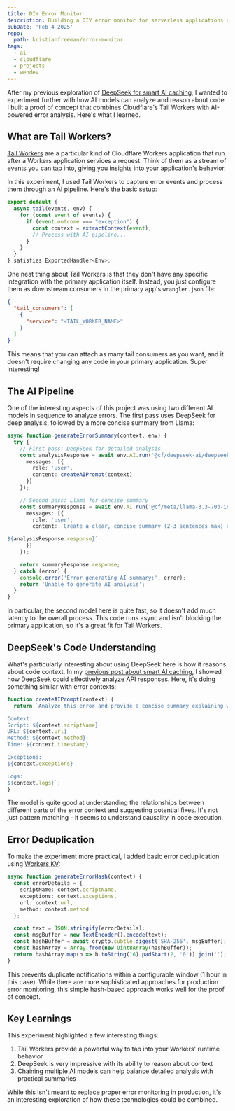 ```yaml
---
title: DIY Error Monitor
description: Building a DIY error monitor for serverless applications using Cloudflare Tail Workers, DeepSeek, and Slack
pubDate: 'Feb 4 2025'
repo:
  path: kristianfreeman/error-monitor
tags:
  - ai
  - cloudflare
  - projects
  - webdev
---
```


After my previous exploration of [DeepSeek for smart AI caching](/smart-ai-caching), I wanted to experiment further with how AI models can analyze and reason about code. I built a proof of concept that combines Cloudflare's Tail Workers with AI-powered error analysis. Here's what I learned.

<Tweet id="https://x.com/kristianf_/status/1886535083924054287" theme="dark" />

## What are Tail Workers?

[Tail Workers](https://developers.cloudflare.com/workers/observability/logs/tail-workers/) are a particular kind of Cloudflare Workers application that run after a Workers application services a request. Think of them as a stream of events you can tap into, giving you insights into your application's behavior.

In this experiment, I used Tail Workers to capture error events and process them through an AI pipeline. Here's the basic setup:

```typescript
export default {
  async tail(events, env) {
    for (const event of events) {
      if (event.outcome === "exception") {
        const context = extractContext(event);
        // Process with AI pipeline...
      }
    }
  }
} satisfies ExportedHandler<Env>;
```

One neat thing about Tail Workers is that they don't have any specific integration with the primary application itself. Instead, you just configure them as downstream consumers in the primary app's `wrangler.json` file:

```json
{
  "tail_consumers": [
    {
      "service": "<TAIL_WORKER_NAME>"
    }
  ]
}
```

This means that you can attach as many tail consumers as you want, and it doesn't require changing any code in your primary application. Super interesting!

## The AI Pipeline

One of the interesting aspects of this project was using two different AI models in sequence to analyze errors. The first pass uses DeepSeek for deep analysis, followed by a more concise summary from Llama:

```typescript
async function generateErrorSummary(context, env) {
  try {
    // First pass: DeepSeek for detailed analysis
    const analysisResponse = await env.AI.run('@cf/deepseek-ai/deepseek-r1-distill-qwen-32b', {
      messages: [{
        role: 'user',
        content: createAIPrompt(context)
      }]
    });

    // Second pass: Llama for concise summary
    const summaryResponse = await env.AI.run('@cf/meta/llama-3.3-70b-instruct-fp8-fast', {
      messages: [{
        role: 'user',
        content: `Create a clear, concise summary (2-3 sentences max) of this error analysis and the suggested fix. Focus on the key problem and likely cause:

${analysisResponse.response}`
      }]
    });

    return summaryResponse.response;
  } catch (error) {
    console.error('Error generating AI summary:', error);
    return 'Unable to generate AI analysis';
  }
}
```

In particular, the second model here is quite fast, so it doesn't add much latency to the overall process. This code runs async and isn't blocking the primary application, so it's a great fit for Tail Workers.

## DeepSeek's Code Understanding

What's particularly interesting about using DeepSeek here is how it reasons about code context. In my [previous post about smart AI caching](/smart-ai-caching), I showed how DeepSeek could effectively analyze API responses. Here, it's doing something similar with error contexts:

```typescript
function createAIPrompt(context) {
  return `Analyze this error and provide a concise summary explaining what went wrong and potential causes. Also think about what the developer could do to fix this error. Include any relevant context from the logs.

Context:
Script: ${context.scriptName}
URL: ${context.url}
Method: ${context.method}
Time: ${context.timestamp}

Exceptions:
${context.exceptions}

Logs:
${context.logs}`;
}
```

The model is quite good at understanding the relationships between different parts of the error context and suggesting potential fixes. It's not just pattern matching - it seems to understand causality in code execution.

## Error Deduplication

To make the experiment more practical, I added basic error deduplication using [Workers KV](https://developers.cloudflare.com/kv/):

```typescript
async function generateErrorHash(context) {
  const errorDetails = {
    scriptName: context.scriptName,
    exceptions: context.exceptions,
    url: context.url,
    method: context.method
  };

  const text = JSON.stringify(errorDetails);
  const msgBuffer = new TextEncoder().encode(text);
  const hashBuffer = await crypto.subtle.digest('SHA-256', msgBuffer);
  const hashArray = Array.from(new Uint8Array(hashBuffer));
  return hashArray.map(b => b.toString(16).padStart(2, '0')).join('');
}
```

This prevents duplicate notifications within a configurable window (1 hour in this case). While there are more sophisticated approaches for production error monitoring, this simple hash-based approach works well for the proof of concept.

## Key Learnings

This experiment highlighted a few interesting things:

1. Tail Workers provide a powerful way to tap into your Workers' runtime behavior
2. DeepSeek is very impressive with its ability to reason about context
3. Chaining multiple AI models can help balance detailed analysis with practical summaries

While this isn't meant to replace proper error monitoring in production, it's an interesting exploration of how these technologies could be combined.
